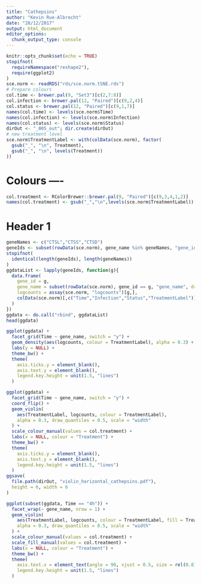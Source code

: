 ```yaml
---
title: "Cathepsins"
author: "Kevin Rue-Albrecht"
date: "28/12/2017"
output: html_document
editor_options: 
  chunk_output_type: console
---
```


```r
knitr::opts_chunk$set(echo = TRUE)
stopifnot(
  requireNamespace("reshape2"),
  require(ggplot2)
)
sce.norm <- readRDS("rds/sce.norm.tSNE.rds")
# Prepare colours
col.time <- brewer.pal(9, "Set3")[c(2,7:8)]
col.infection <- brewer.pal(12, "Paired")[c(9,2,4)]
col.status <- brewer.pal(12, "Paired")[c(9,1,7)]
names(col.time) <- levels(sce.norm$Time)
names(col.infection) <- levels(sce.norm$Infection)
names(col.status) <- levels(sce.norm$Status)
dirOut <- "_005_out"; dir.create(dirOut)
# new treatment level
sce.norm$TreatmentLabel <- with(colData(sce.norm), factor(
  gsub("_", "\n", Treatment),
  gsub("_", "\n", levels(Treatment))
))
```

# Colours ----

```r
col.treatment <- RColorBrewer::brewer.pal(9, "Paired")[c(9,3,4,1,2)]
names(col.treatment) <- gsub("_","\n",levels(sce.norm$TreatmentLabel))
```


# Header 1

```r
geneNames <- c("CTSL","CTSS","CTSD")
geneIds <- subset(rowData(sce.norm), gene_name %in% geneNames, "gene_id", drop = TRUE)
stopifnot(
  identical(length(geneIds), length(geneNames))
)
ggdataList <- lapply(geneIds, function(g){
  data.frame(
    gene_id = g,
    gene_name = subset(rowData(sce.norm), gene_id == g, "gene_name", drop = TRUE),
    logcounts = assay(sce.norm, "logcounts")[g,],
    colData(sce.norm)[,c("Time","Infection","Status","TreatmentLabel")]
  )
})
ggdata <- do.call("rbind", ggdataList)
head(ggdata)
```

```r
ggplot(ggdata) +
  facet_grid(Time ~ gene_name, switch = "y") +
  geom_density(aes(logcounts, colour = TreatmentLabel), alpha = 0.3) +
  labs(y = NULL) +
  theme_bw() +
  theme(
    axis.ticks.y = element_blank(),
    axis.text.y = element_blank(),
    legend.key.height = unit(1.5, "lines")
  )
```

```r
ggplot(ggdata) +
  facet_grid(Time ~ gene_name, switch = "y") +
  coord_flip() +
  geom_violin(
    aes(TreatmentLabel, logcounts, colour = TreatmentLabel),
    alpha = 0.3, draw_quantiles = 0.5, scale = "width"
  ) +
  scale_colour_manual(values = col.treatment) +
  labs(x = NULL, colour = "Treatment") +
  theme_bw() +
  theme(
    axis.ticks.y = element_blank(),
    axis.text.y = element_blank(),
    legend.key.height = unit(1.5, "lines")
  )
ggsave(
  file.path(dirOut, "violin_horizontal_cathepsins.pdf"),
  height = 6, width = 6
)
```

```r
ggplot(subset(ggdata, Time == "4h")) +
  facet_wrap(~ gene_name, nrow = 1) +
  geom_violin(
    aes(TreatmentLabel, logcounts, colour = TreatmentLabel, fill = TreatmentLabel),
    alpha = 0.3, draw_quantiles = 0.5, scale = "width"
  ) +
  scale_colour_manual(values = col.treatment) +
  scale_fill_manual(values = col.treatment) +
  labs(x = NULL, colour = "Treatment") +
  theme_bw() +
  theme(
    axis.text.x = element_text(angle = 90, vjust = 0.5, size = rel(0.8)),
    legend.key.height = unit(1.5, "lines")
  )
```



